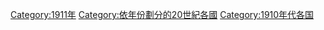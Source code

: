 [[Category:1911年|Category:1911年]]
[[Category:依年份劃分的20世紀各國|Category:依年份劃分的20世紀各國]]
[[Category:1910年代各国|Category:1910年代各国]]